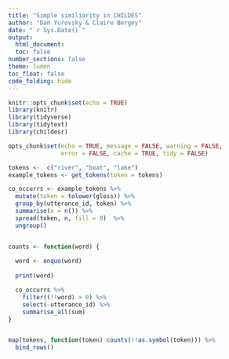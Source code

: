 ```yaml
---
title: "Simple similiarity in CHILDES"
author: "Dan Yurovsky & Claire Bergey"
date: "`r Sys.Date()`"
output: 
  html_document:
  toc: false
number_sections: false
theme: lumen
toc_float: false
code_folding: hide
---
```

  
```r
knitr::opts_chunk$set(echo = TRUE)
library(knitr)
library(tidyverse)
library(tidytext)
library(childesr)

opts_chunk$set(echo = TRUE, message = FALSE, warning = FALSE, 
               error = FALSE, cache = TRUE, tidy = FALSE)
```


```r

tokens <-  c("river", "boat", "lake")
example_tokens <- get_tokens(token = tokens)

co_occurrs <- example_tokens %>%
  mutate(token = tolower(gloss)) %>%
  group_by(utterance_id, token) %>%
  summarise(n = n()) %>%
  spread(token, n, fill = 0)  %>%
  ungroup()


counts <- function(word) {
  
  word <- enquo(word)
  
  print(word)

  co_occurrs %>%
    filter((!!word) > 0) %>%
    select(-utterance_id) %>%
    summarise_all(sum)
}


map(tokens, function(token) counts(!!as.symbol(token))) %>%
  bind_rows()

```
